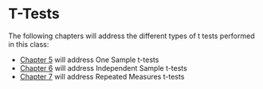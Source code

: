 # T-Tests {-}
The following chapters will address the different types of t tests performed in this class:  

- [Chapter 5](#ostt) will address One Sample t-tests
- [Chapter 6](#istt) will address Independent Sample t-tests
- [Chapter 7](#rmtt) will address Repeated Measures t-tests

